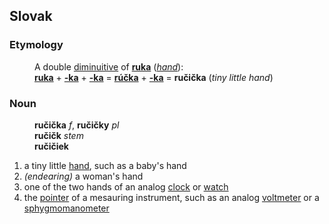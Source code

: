 ==Slovak==
===Etymology===
:A double [[diminuitive]] of '''[[ruka#Slovak|ruka]]''' (''[[hand]]''):
:'''[[ruka#Slovak|ruka]]''' + '''[[-ka#Slovak|-ka]]''' + '''[[-ka#Slovak|-ka]]''' = '''[[rúčka#Slovak|rúčka]]''' + '''[[-ka#Slovak|-ka]]''' = '''ručička''' (''tiny little hand'')
===Noun===
:'''ručička''' ''f'', '''ručičky''' ''pl''
:'''ručičk''' ''stem''
:'''ručičiek''' ''{{genpl}}''
:{{decpat}} {{zena}}
# a tiny little [[hand]], such as a baby's hand
# ''(endearing)'' a woman's hand
# one of the two hands of an analog [[clock]] or [[watch]]
# the [[pointer]] of a mesauring instrument, such as an analog [[voltmeter]] or a [[sphygmomanometer]]